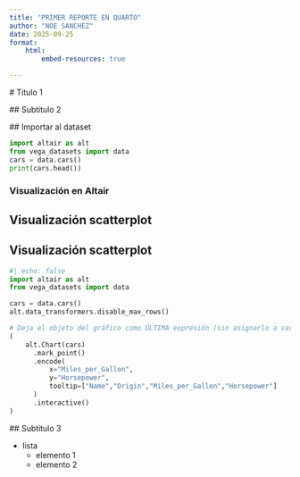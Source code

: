 ```yaml
---
title: "PRIMER REPORTE EN QUARTO"
author: "NOE SANCHEZ"
date: 2025-09-25
format: 
    html:
        embed-resources: true

---
```


 # Titulo 1

 ## Subtitulo 2

 ## Importar al dataset

```python
import altair as alt
from vega_datasets import data
cars = data.cars()
print(cars.head())
```

### Visualización en Altair

## Visualización scatterplot

## Visualización scatterplot

```python
#| echo: false
import altair as alt
from vega_datasets import data

cars = data.cars()
alt.data_transformers.disable_max_rows()

# Deja el objeto del gráfico como ÚLTIMA expresión (sin asignarlo a variable)
(
    alt.Chart(cars)
      .mark_point()
      .encode(
          x="Miles_per_Gallon",
          y="Horsepower",
          tooltip=["Name","Origin","Miles_per_Gallon","Horsepower"]
      )
      .interactive()
)
```



 ## Subtitulo 3
 
 - lista
    - elemento 1
    - elemento 2
